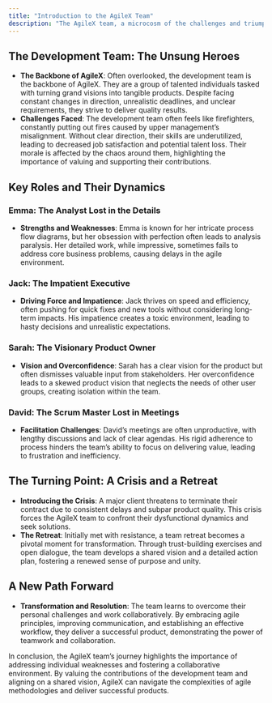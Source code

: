```yaml
---
title: "Introduction to the AgileX Team"
description: "The AgileX team, a microcosm of the challenges and triumphs of agile methodologies, exemplifies the delicate balance between collaboration and chaos. This team, composed of key roles such as the Product Owner, Scrum Master, and Development Team, navigates the complexities of delivering value in a fast-paced environment. Let’s delve into the dynamics of this team, exploring their struggles and the path to transformation."
---
```


## The Development Team: The Unsung Heroes

- **The Backbone of AgileX**: Often overlooked, the development team is the backbone of AgileX. They are a group of talented individuals tasked with turning grand visions into tangible products. Despite facing constant changes in direction, unrealistic deadlines, and unclear requirements, they strive to deliver quality results.
- **Challenges Faced**: The development team often feels like firefighters, constantly putting out fires caused by upper management’s misalignment. Without clear direction, their skills are underutilized, leading to decreased job satisfaction and potential talent loss. Their morale is affected by the chaos around them, highlighting the importance of valuing and supporting their contributions.

## Key Roles and Their Dynamics

### Emma: The Analyst Lost in the Details

- **Strengths and Weaknesses**: Emma is known for her intricate process flow diagrams, but her obsession with perfection often leads to analysis paralysis. Her detailed work, while impressive, sometimes fails to address core business problems, causing delays in the agile environment.

### Jack: The Impatient Executive

- **Driving Force and Impatience**: Jack thrives on speed and efficiency, often pushing for quick fixes and new tools without considering long-term impacts. His impatience creates a toxic environment, leading to hasty decisions and unrealistic expectations.

### Sarah: The Visionary Product Owner

- **Vision and Overconfidence**: Sarah has a clear vision for the product but often dismisses valuable input from stakeholders. Her overconfidence leads to a skewed product vision that neglects the needs of other user groups, creating isolation within the team.

### David: The Scrum Master Lost in Meetings

- **Facilitation Challenges**: David’s meetings are often unproductive, with lengthy discussions and lack of clear agendas. His rigid adherence to process hinders the team’s ability to focus on delivering value, leading to frustration and inefficiency.

## The Turning Point: A Crisis and a Retreat

- **Introducing the Crisis**: A major client threatens to terminate their contract due to consistent delays and subpar product quality. This crisis forces the AgileX team to confront their dysfunctional dynamics and seek solutions.
- **The Retreat**: Initially met with resistance, a team retreat becomes a pivotal moment for transformation. Through trust-building exercises and open dialogue, the team develops a shared vision and a detailed action plan, fostering a renewed sense of purpose and unity.

## A New Path Forward

- **Transformation and Resolution**: The team learns to overcome their personal challenges and work collaboratively. By embracing agile principles, improving communication, and establishing an effective workflow, they deliver a successful product, demonstrating the power of teamwork and collaboration.

In conclusion, the AgileX team’s journey highlights the importance of addressing individual weaknesses and fostering a collaborative environment. By valuing the contributions of the development team and aligning on a shared vision, AgileX can navigate the complexities of agile methodologies and deliver successful products.